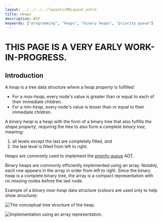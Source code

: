 ```yaml
---
layout: ../../../../layouts/MDLayout.astro
title: Heaps
description: WIP
keywords: ["programming", "heaps", "binary heaps", "priority queue"]
---
```


# THIS PAGE IS A VERY EARLY WORK-IN-PROGRESS.

## Introduction

A *heap* is a tree data structure where a *heap property* is fulfilled:

- For a *max-heap*, every node's value is greater than or equal to each of their immediate children.
- For a *min-heap*, every node's value is lesser than or equal to their immediate children.

A *binary heap* is a heap with the form of a binary tree that also fulfills the *shape property*, requiring the tree to also form a *complete binary tree*, meaning:

1. all levels except the last are completely filled, and
2. the last level is filled from left to right.

Heaps are commonly used to implement the <u>*priority queue*</u> ADT.

Binary heaps are commonly efficiently implemented using an array. Notably, each row appears in the array in order from left to right. Since the binary heap is a complete binary tree, the array is a compact representation with no missing nodes before the last node.

Example of a *binary max-heap* data structure (colours are used only to help show structure):

![The conceptual tree structure of the heap.](./_heaps.images/generated-do-not-edit/intro-conceptual-tree.svg)

![Implementation using an array representation.](./_heaps.images/generated-do-not-edit/intro-array-rep.svg)

